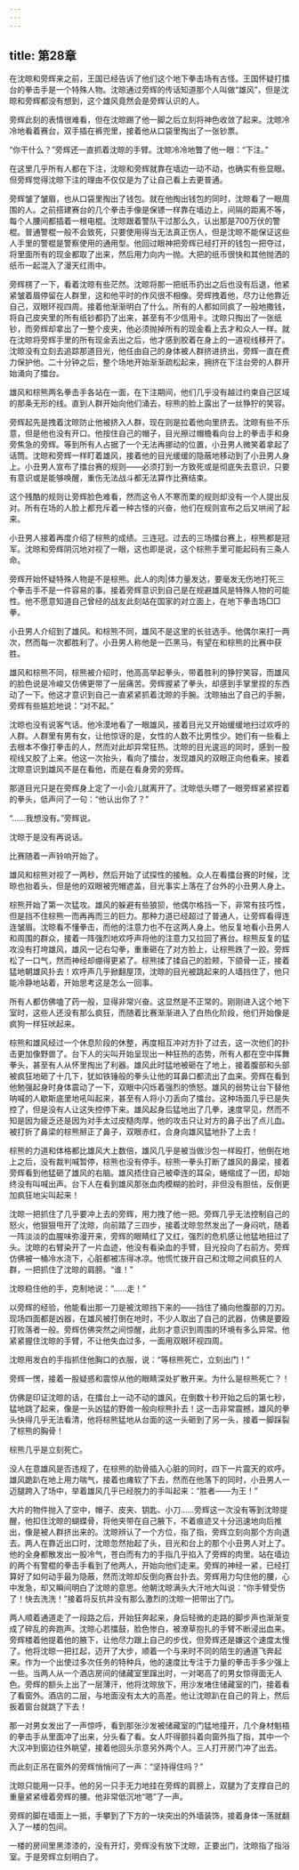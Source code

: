 ```yaml
---
---
---
```

title: 第28章
---



在沈晾和旁辉来之前，王国已经告诉了他们这个地下拳击场有古怪。王国怀疑打擂台的拳击手是一个特殊人物。沈晾通过旁辉的传话知道那个人叫做“雄风”，但是沈晾和旁辉都没有想到，这个雄风竟然会是旁辉认识的人。

旁辉此刻的表情很难看，但在沈晾踢了他一脚之后立刻将神色收敛了起来。沈晾冷冷地看着赛台，双手插在裤兜里，接着他从口袋里掏出了一张钞票。

“你干什么？”旁辉还一直抓着沈晾的手臂。沈晾冷冷地瞥了他一眼：“下注。”

在这里几乎所有人都在下注，沈晾和旁辉就靠在墙边一动不动，也确实有些显眼。但旁辉觉得沈晾下注的理由不仅仅是为了让自己看上去更普通。

旁辉皱了皱眉，也从口袋里掏出了钱包。就在他掏出钱包的同时，沈晾看了一眼周围的人。之前搭建赛台的几个拳击手像是保镖一样靠在墙边上，间隔的距离不等，每个人腰间都插着一根电棍。沈晾跟着警队干过那么久，认出那是700万伏的警棍。普通警棍一般不会致死，只要使用得当无法真正伤人，但是沈晾不能保证这些人手里的警棍是警察使用的通用型。他回过眼神把旁辉已经打开的钱包一把夺过，将里面所有的现金都取了出来，然后用力向内一抛。大把的纸币很快和其他抛洒的纸币一起混入了漫天红雨中。

旁辉楞了一下，看着沈晾有些茫然。沈晾将那一把纸币扔出之后也没有后退，他紧紧皱着眉停留在人群里，这和他平时的作风很不相像。旁辉拽着他，尽力让他靠近自己，双眼环视四周。接着他渐渐明白了什么。所有的人都如同疯了一般地撒钱，将自己皮夹里的所有纸钞都扔了出来，甚至有不少信用卡。沈晾只掏出了一张纸钞，而旁辉却拿出了一整个皮夹，他必须抛掉所有的现金看上去才和众人一样。就在沈晾将旁辉手里的所有现金丢出之后，他才感到胶着在身上的一道视线移开了。沈晾没有立刻去追踪那道目光，他任由自己的身体被人群挤进挤出，旁辉一直在费力保护他。二十分钟之后，整个场地开始渐渐疏松起来，拥挤在下注台旁的人群开始涌向了擂台。

雄风和棕熊两名拳击手各站在一面，在下注期间，他们几乎没有越过约束自己区域的那条无形的线。直到人群开始向他们涌去，棕熊的脸上露出了一丝狰狞的笑容。

旁辉起先是拽着沈晾防止他被挤入人群，现在则是拉着他向里挤去。沈晾有些不乐意，但是他也没有开口。他按住自己的帽子，目光擦过帽檐看向台上的拳击手和身旁焦急的旁辉。等到所有人占据了一个无法再挪动的位置，小丑男人微笑着拿起了话筒。沈晾和旁辉一样盯着雄风，接着他的目光缓缓的隐蔽地移动到了小丑男人身上。小丑男人宣布了擂台赛的规则——必须打到一方致死或是彻底失去意识，只要有意识或是能够唤醒，重伤无法战斗都无法算作比赛结束。

这个残酷的规则让旁辉脸色难看，然而这令人不寒而栗的规则却没有一个人提出反对。所有在场的人脸上都充斥着一种古怪的兴奋，他们在规则宣布之后又哄闹了起来。

小丑男人接着再度介绍了棕熊的成绩。三连冠。过去的三场擂台赛上，棕熊都是冠军。沈晾和旁辉阴沉地对视了一眼，这也即是说，这个棕熊手里可能起码有三条人命。

旁辉开始怀疑特殊人物是不是棕熊。此人的肉|体力量发达，要毫发无伤地打死三个拳击手不是一件容易的事。接着旁辉意识到自己是在规避雄风是特殊人物的可能性。他不愿意知道自己曾经的战友此刻站在国家的对立面上，在地下拳击场□□拳。

小丑男人介绍到了雄风。和棕熊不同，雄风不是这里的长驻选手。他偶尔来打一两次，然而每一次都胜利了。小丑男人称他是一匹黑马，有望在和棕熊的比赛中获胜。

雄风和棕熊不同，棕熊被介绍时，他高高举起拳头，带着胜利的狰狞笑容，而雄风的脸色说是冷峻又仿佛更带了一层痛苦。旁辉握紧了拳头，却感到手掌里捏的东西动了一下。他这才意识到自己一直紧紧抓着沈晾的手腕。沈晾抽出了自己的手腕，旁辉有些尴尬地说：“对不起。”

沈晾也没有说客气话。他冷漠地看了一眼雄风，接着目光又开始缓缓地扫过欢呼的人群。人群里有男有女，让他惊讶的是，女性的人数不比男性少。她们有一些看上去根本不像打拳击的人，然而对此却异常狂热。沈晾的目光逡巡的同时，感到一股视线又胶了上来。他这一次抬头，看向了擂台，发现雄风的双眼正向他看来。接着沈晾意识到雄风不是在看他，而是在看身旁的旁辉。

那道目光只是在旁辉身上定了一小会儿就离开了。沈晾低头瞟了一眼旁辉紧紧捏着的拳头，低声问了一句：“他认出你了？”

“……我想没有。”旁辉说。

沈晾于是没有再说话。

比赛随着一声铃响开始了。

雄风和棕熊对视了一两秒，然后开始了试探性的接触。众人在看擂台赛的时候，沈晾也抬着头，但是他的双眼被兜帽遮盖，目光事实上落在了台外的小丑男人身上。

棕熊开始了第一次猛攻。雄风的躲避有些狼狈，他偶尔格挡一下，非常有技巧性，但是挡不住棕熊一而再再而三的巨力。那种力道已经超过了普通人，让旁辉看得连连皱眉。沈晾看不懂拳击，而他的注意力也不在这两人身上。他反复地看小丑男人和周围的群众，接着一阵强烈地欢呼声将他的注意力又拉回了赛台。棕熊反复的猛攻没有打垮雄风，雄风一记右勾拳，重重砸在了对方脸上，让棕熊跌了一跤。旁辉松了一口气，然而神经却绷得更紧了。棕熊揉了揉自己的脸颊，下颌骨一正，接着猛地朝雄风扑去！欢呼声几乎掀翻屋顶，沈晾的目光被跳起来的人墙挡住了，他只能冷静地站着，开始思考这是怎么一回事。

所有人都仿佛嗑了药一般，显得非常兴奋。这显然是不正常的。刚刚进入这个地下室时，这些人还没有那么疯狂，而随着比赛渐渐进入了白热化阶段，他们开始像是疯狗一样狂吠起来。

棕熊和雄风经过一个休息阶段的休整，再度相互冲对方扑了过去，这一次他们的扑击更加像野兽了。台下人的尖叫开始呈现出一种狂热的态势，所有人都在空中挥舞拳头，甚至有人从怀里掏出了利器。雄风此时猛地被砸在了地上，接着腹部和头部被疯狂地砸了十几下，犹如铁锤般的拳头让他的耳鼻口都流出了血来。旁辉在看到他勉强起身时身体震动了一下，双眼中闪烁着强烈的愤怒。雄风的弱势让台下替他呐喊的人歇斯底里地吼叫起来，甚至有人将小刀丢向了擂台。这种场面几乎已是失控了，但是没有人让这失控停下来。雄风起身后猛地出了几拳，速度罕见，然而不知是因为疲乏还是因为对手太过皮糙肉厚，他的攻击只让对方的鼻子出了点儿血。被打折了鼻梁的棕熊掰正了鼻子，双眼赤红，合身向雄风猛地扑了上去！

棕熊的力道和体格都比雄风大上数倍，雄风几乎是被当做沙包一样殴打，他倒在地上之后，没有裁判喊暂停，棕熊也没有停手。棕熊一拳头打断了雄风的鼻梁，接着旁辉看到他猛砸了雄风的右脑。雄风捂住自己被牵连的耳朵，蜷缩成了一团，却始终没有叫喊出声。台下人在看到雄风那张血肉模糊的脸时，非但没有胆怯，反倒更加疯狂地尖叫起来！

沈晾一把抓住了几乎要冲上去的旁辉，用力拽了他一把。旁辉几乎无法控制自己的怒火，他狠狠甩开了沈晾，向前踏了三四步，接着沈晾忽然发出了一身闷吭，随着一阵淡淡的血腥味弥漫开来，旁辉的眼睛红了又红，强烈的危机感让他猛地扭过了头。沈晾的右臂染开了一片血迹，他没有看染血的手臂，目光投向了右前方。旁辉仿佛被一桶冷水浇下，心脏都被冻得冰凉。他慌忙拨开自己和沈晾之间疯狂的人群，一把抓住了沈晾的肩膀。“谁！”

沈晾稳住他的手，克制地说：“……走！”

以旁辉的经验，他能看出那一刀是被沈晾挡下来的——挡住了捅向他腹部的刀刃。现场四面都是凶器，在雄风被打倒在地时，不少人取出了自己的武器，仿佛是要殴打败落者一般。旁辉仿佛突然之间惊醒，此刻才意识到周围的环境有多么异常。他紧紧握住沈晾的手臂，不让他失血过多，一面用双眼环视四周。

沈晾用发白的手指抓住他胸口的衣服，说：“等棕熊死亡，立刻出门！”

旁辉一愣，接着一股疑惑和震惊从他的眼睛深处扩散开来。为什么是棕熊死亡？！

仿佛是印证沈晾的话，在擂台上一动不动的雄风，在倒数十秒开始之后的第七秒，猛地跳了起来，像是一头凶猛的野兽一般向棕熊扑去！这一击非常震撼，雄风的拳头快得几乎无法看清，他将棕熊猛地从台面的这一头砸到了另一头，接着一脚踩裂了棕熊的胸骨！

棕熊几乎是立刻死亡。

没人在意雄风是否违规了，在棕熊的肋骨插入心脏的同时，四下一片震天的欢呼。雄风跪趴在地上用力喘气，接着也瘫软了下去，然而在他落下的同时，小丑男人一迈腿跨入了场中，举着雄风几乎已经脱力的手叫起来：“胜者——为王！”

大片的物件抛入了空中，帽子、皮夹、钥匙、小刀……旁辉这一次没有等到沈晾提醒，他扣住沈晾的蝴蝶骨，将他夹带在自己腋下，不着痕迹又十分迅速地向后推出，像是被人群挤出来的。沈晾辨认了一个方位，指了指，旁辉立刻向那个方向退去。两人在靠近出口时，沈晾忽然抬起了头，目光和台上的那个小丑男人对上了。他的全身都散发出一股冷气，苍白而有力的手指几乎掐入了旁辉的肉里。站在墙边的两个有警棍的拳击手看到了他两人，开始向他们走来。旁辉的神经一紧，已经打算好了如何动手最为隐蔽，然而沈晾却反倒向赛台扑去。旁辉用力勾住他的腰，心中发急，却又瞬间明白了沈晾的意思。他朝沈晾满头大汗地大叫说：“你手臂受伤了！快去洗洗！”接着将反抗并没有那么激烈的沈晾一把带出了门。

两人顺着通道走了一段路之后，开始狂奔起来，身后轻微的走路的脚步声也渐渐变成了碎乱的奔跑声。沈晾心若擂鼓，脸色惨白，被潦草抱扎的手臂不断浸出血来。旁辉楼着他提着他的腋下，让他尽力跟上自己的步伐，但旁辉还是嫌这个速度太慢了。他将沈晾一把扛起，迈开了大步，顺着一个与来时不同的陌生的通道飞奔起来。作为一个出使过多次任务的特种兵，他的速度比专注于力量的拳击手多少强上一些。当两人从一个酒店房间的储藏室里蹿出时，一对喝高了的男女惊得面无人色。旁辉的额头上出了一层薄汗，他将沈晾放下，用沙发堵住储藏室的门，接着看了看窗外。酒店的二层，与地面没有太大的高差。他让沈晾趴在自己的背上，然后扳着窗台就跳了下去！

那一对男女发出了一声惊呼，看到那张沙发被储藏室的门猛地撞开，几个身材魁梧的拳击手从里面冲了出来，分头看了看。女人吓得颤抖着向窗外指了指，其中一个大汉冲到窗边往外眺望，接着他回头示意另外两个人。三人打开房门冲了出去。

而此刻正吊在窗外的旁辉悄悄问了一声：“坚持得住吗？”

沈晾只能用一只手。他的另一只手无力地挂在旁辉的肩膀上，双腿为了支撑自己的重量紧紧缠着旁辉的腰。他非常低沉地“嗯”了一声。

旁辉的脚在墙面上一抵，手攀到了下方的一块突出的外墙装饰，接着身体一荡就翻入了一楼的包间。

一楼的房间里黑漆漆的，没有开灯，旁辉没有放下沈晾，正要出门，沈晾指了指浴室。于是旁辉立刻明白了。